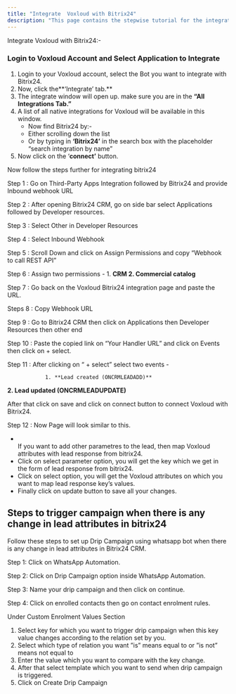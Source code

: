 ```yaml
---
title: "Integrate  Voxloud with Bitrix24"
description: "This page contains the stepwise tutorial for the integration with  Voxloud"
---
```


Integrate  Voxloud with Bitrix24:-

### **Login to  Voxloud Account and Select Application to Integrate**

1. Login to your  Voxloud account, select the Bot you want to integrate with Bitrix24.
2. Now, click the**‘Integrate’ tab.** 
3. The integrate window will open up. make sure you are in the **“All Integrations Tab.”**
4. A list of all native integrations for  Voxloud will be available in this window.
   - Now find Bitrix24 by:-
   - Either scrolling down the list
   - Or by typing in **‘**Bitrix24**’** in the search box with the placeholder “search integration by name”
5. Now click on the ‘**connect’** button.

Now follow the steps further for integrating bitrix24

Step 1 : Go on Third-Party Apps Integration followed by Bitrix24 and provide Inbound webhook URL

Step 2 : After opening Bitrix24 CRM, go on side bar select Applications followed by Developer resources.

Step 3 : Select Other in Developer Resources

Step 4 : Select Inbound Webhook

Step 5 : Scroll Down and click on Assign Permissions and copy “Webhook to call REST API”

Step 6 : Assign two permissions - 1. **CRM       2. Commercial catalog**

Step 7 : Go back on the  Voxloud Bitrix24 integration page and paste the URL.

Steps 8 : Copy Webhook URL

Step 9 : Go to Bitrix24 CRM then click on Applications then Developer Resources then other end

Step 10 : Paste the copied link on “Your Handler URL” and click on Events then click on \+ select.

Step 11 : After clicking on “ \+ select” select two events -

                1. **Lead created (ONCRMLEADADD)**

**2. Lead updated (ONCRMLEADUPDATE)**                

After that click on save and click on connect button to connect  Voxloud with Bitrix24.

Step 12 : Now Page will look similar to this.

- \
  If you want to add other parametres to the lead, then map  Voxloud attributes with lead response from bitrix24.
- Click on select parameter option, you will get the key which we get in the form of lead response from bitrix24.
- Click on select option, you will get the  Voxloud attributes on which you want to map lead response key’s values.
- Finally click on update button to save all your changes.

## **Steps to trigger campaign when there is any change in lead attributes in bitrix24**

Follow these steps to set up Drip Campaign using whatsapp bot when there is any change in lead attributes in Bitrix24 CRM.

Step 1: Click on WhatsApp Automation.

Step 2: Click on Drip Campaign option inside WhatsApp Automation.

Step 3: Name your drip campaign and then click on continue.

Step 4: Click on enrolled contacts then go on contact enrolment rules.

Under Custom Enrolment Values Section

1. Select key for which you want to trigger drip campaign when this key value changes according to the relation set by you.
2. Select which type of relation you want ”is” means equal to or ”is not” means not equal to
3. Enter the value which you want to compare with the key change.
4. After that select template which you want to send when drip campaign is triggered.
5. Click on Create Drip Campaign

 